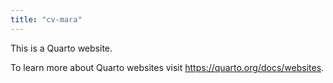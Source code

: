 ```yaml
---
title: "cv-mara"
---
```


This is a Quarto website.

To learn more about Quarto websites visit <https://quarto.org/docs/websites>.
